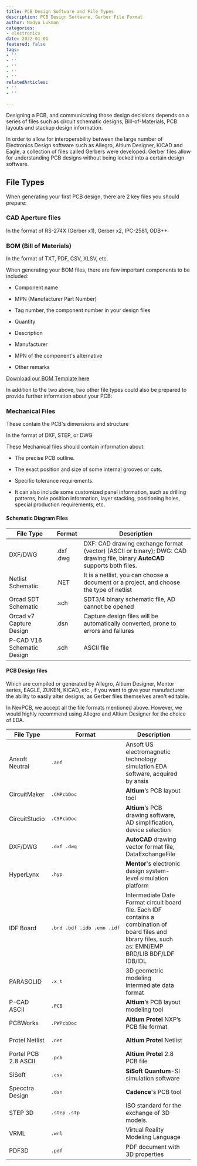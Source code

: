```yaml
---
title: PCB Design Software and File Types
description: PCB Design Software, Gerber File Format
author: Nadya Lukman
categories:
- electronics
date: 2022-01-01
featured: false
tags:
- ''
- ''
- ''
- ''
- ''
relatedArticles:
- ''
- ''

---
```

Designing a PCB, and communicating those design decisions depends on a series of files such as circuit schematic designs, Bill-of-Materials, PCB layouts and stackup design information.

In order to allow for interoperability between the large number of Electronics Design software such as Allegro, Altium Designer, KiCAD and Eagle, a collection of files called Gerbers were developed. Gerber files allow for understanding PCB designs without being locked into a certain design software.

## File Types

When generating your first PCB design, there are 2 key files you should prepare:

### CAD Aperture files

In the format of RS-274X (Gerber x1), Gerber x2, IPC-2581, ODB++

### BOM (Bill of Materials)

In the format of TXT, PDF, CSV, XLSV, etc.

When generating your BOM files, there are few important components to be included:

- Component name

- MPN (Manufacturer Part Number)

- Tag number, the component number in your design files

- Quantity

- Description

- Manufacturer

- MPN of the component's alternative

- Other remarks

[Download our BOM Template here](https://docs.google.com/spreadsheets/d/1mhC0SlswAIwoDJAcGHlPYYHEb-dSk3rYThIpOr6lBR8/edit?usp=sharing)

In addition to the two above, two other file types could also be prepared to provide further information about your PCB:

### Mechanical Files 

These contain the PCB's dimensions and structure

In the format of DXF, STEP, or DWG

These Mechanical files should contain information about:

- The precise PCB outline.

- The exact position and size of some internal grooves or cuts.

- Specific tolerance requirements.

- It can also include some customized panel information, such as drilling patterns, hole position information, layer stacking, positioning holes, special production requirements, etc.

#### Schematic Diagram Files

| File Type                  | Format    | Description                                                                                                                 |
| -------------------------- | --------- | --------------------------------------------------------------------------------------------------------------------------- |
| DXF/DWG                    | .dxf .dwg | DXF: CAD drawing exchange format (vector) (ASCII or binary); DWG: CAD drawing file, binary **AutoCAD** supports both files. |
| Netlist Schematic          | .NET      | It is a netlist, you can choose a document or a project, and choose the type of netlist                                     |
| Orcad SDT Schematic        | .sch      | SDT3/4 binary schematic file, AD cannot be opened                                                                           |
| Orcad v7 Capture Design    | .dsn      | Capture design files will be automatically converted, prone to errors and failures                                          |
| P-CAD V16 Schematic Design | .sch      | ASCII file                                                                                                                  |

#### PCB Design files

Which are compiled or generated by Allegro, Altium Designer, Mentor series, EAGLE, ZUKEN, KiCAD, etc., if you want to give your manufacturer the ability to easily alter designs, as Gerber files themselves aren't editable.

In NexPCB, we accept all the file formats mentioned above. However, we would highly recommend using Allegro and Altium Designer for the choice of EDA.

| File Type            | Format                              | Description                                                                                                                                             |     |
| -------------------- | ----------------------------------- | ------------------------------------------------------------------------------------------------------------------------------------------------------- | --- |
| Ansoft Neutral       | <pre>.anf</pre>                     | Ansoft US electromagnetic technology simulation EDA software, acquired by ansis                                                                         |     |
| CircuitMaker         | <pre>.CMPcbDoc</pre>                | **Altium**’s PCB layout tool                                                                                                                            |     |
| CircuitStudio        | <pre>.CSPcbDoc</pre>                | **Altium**’s PCB drawing software, AD simplification, device selection                                                                                  |     |
| DXF/DWG              | <pre>.dxf .dwg</pre>                | **AutoCAD** drawing vector format file, DataExchangeFile                                                                                                |     |
| HyperLynx            | <pre>.hyp</pre>                     | **Mentor**'s electronic design system-level simulation platform                                                                                         |     |
| IDF Board            | <pre>.brd .bdf .idb .emn .idf</pre> | Intermediate Date Format circuit board file. Each IDF contains a combination of board files and library files, such as: EMN/EMP BRD/LIB BDF/LDF IDB/IDL |     |
| PARASOLID            | <pre>.x_t</pre>                     | 3D geometric modeling intermediate data format                                                                                                          |     |
| P-CAD ASCII          | <pre>.PCB</pre>                     | **Altium**’s PCB layout modeling tool                                                                                                                   |     |
| PCBWorks             | <pre>.PWPcbDoc</pre>                | **Altium Protel** NXP’s PCB file format                                                                                                                 |     |
| Protel Netlist       | <pre>.net</pre>                     | **Altium Protel** Netlist                                                                                                                               |     |
| Portel PCB 2.8 ASCII | <pre>.pcb</pre>                     | **Altium Protel** 2.8 PCB file                                                                                                                          |     |
| SiSoft               | <pre>.csv</pre>                     | **SiSoft Quantum**-SI simulation software                                                                                                               |     |
| Specctra Design      | <pre>.dsn</pre>                     | **Cadence**'s PCB tool                                                                                                                                  |     |
| STEP 3D              | <pre>.step .stp</pre>               | ISO standard for the exchange of 3D models.                                                                                                             |     |
| VRML                 | <pre>.wrl</pre>                     | Virtual Reality Modeling Language                                                                                                                       |     |
| PDF3D                | <pre>.pdf</pre>                     | PDF document with 3D properties                                                                                                                         |     |